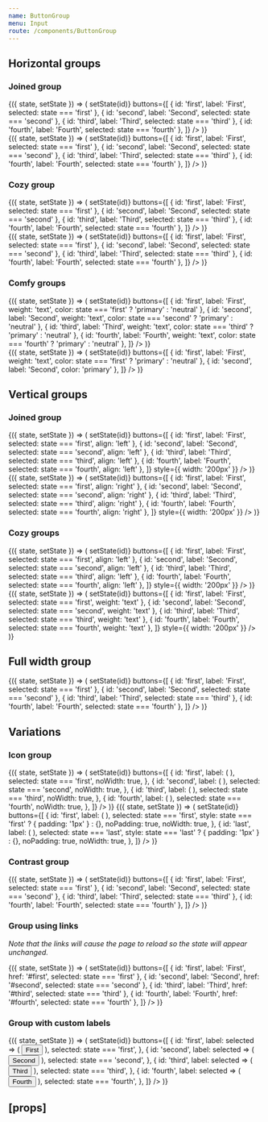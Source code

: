 ```yaml
---
name: ButtonGroup
menu: Input
route: /components/ButtonGroup
---
```



<PageTitle title="ButtonGroup" src="components/Button" />

## Horizontal groups

### Joined group

<Playground>
  <ThemeWrapper>
    <StateWrapper initialState="first">
      {({ state, setState }) => (
        <ButtonGroup
          spacing="joined"
          overlap
          color="primary"
          onClick={(event, id) => setState(id)}
          buttons={[
            { id: 'first', label: 'First', selected: state === 'first' },
            { id: 'second', label: 'Second', selected: state === 'second' },
            { id: 'third', label: 'Third', selected: state === 'third' },
            { id: 'fourth', label: 'Fourth', selected: state === 'fourth' },
          ]}
        />
      )}
    </StateWrapper>
    <br />
    <StateWrapper initialState="first">
      {({ state, setState }) => (
        <ButtonGroup
          shape="brick"
          spacing="joined"
          overlap
          color="primary"
          onClick={(event, id) => setState(id)}
          buttons={[
            { id: 'first', label: 'First', selected: state === 'first' },
            { id: 'second', label: 'Second', selected: state === 'second' },
            { id: 'third', label: 'Third', selected: state === 'third' },
            { id: 'fourth', label: 'Fourth', selected: state === 'fourth' },
          ]}
        />
      )}
    </StateWrapper>
  </ThemeWrapper>
</Playground>

### Cozy group

<Playground>
  <ThemeWrapper>
    <StateWrapper initialState="second">
      {({ state, setState }) => (
        <ButtonGroup
          spacing="cozy"
          color="primary"
          onClick={(event, id) => setState(id)}
          buttons={[
            { id: 'first', label: 'First', selected: state === 'first' },
            { id: 'second', label: 'Second', selected: state === 'second' },
            { id: 'third', label: 'Third', selected: state === 'third' },
            { id: 'fourth', label: 'Fourth', selected: state === 'fourth' },
          ]}
        />
      )}
    </StateWrapper>
    <br />
    <StateWrapper initialState="second">
      {({ state, setState }) => (
        <ButtonGroup
          shape="brick"
          spacing="cozy"
          color="primary"
          onClick={(event, id) => setState(id)}
          buttons={[
            { id: 'first', label: 'First', selected: state === 'first' },
            { id: 'second', label: 'Second', selected: state === 'second' },
            { id: 'third', label: 'Third', selected: state === 'third' },
            { id: 'fourth', label: 'Fourth', selected: state === 'fourth' },
          ]}
        />
      )}
    </StateWrapper>
  </ThemeWrapper>
</Playground>

### Comfy groups

<Playground>
  <ThemeWrapper>
    <StateWrapper initialState="third">
      {({ state, setState }) => (
        <ButtonGroup
          spacing="comfy"
          color="primary"
          onClick={(event, id) => setState(id)}
          buttons={[
            { id: 'first', label: 'First', weight: 'text', color: state === 'first' ? 'primary' : 'neutral' },
            { id: 'second', label: 'Second', weight: 'text', color: state === 'second' ? 'primary' : 'neutral' },
            { id: 'third', label: 'Third', weight: 'text', color: state === 'third' ? 'primary' : 'neutral' },
            { id: 'fourth', label: 'Fourth', weight: 'text', color: state === 'fourth' ? 'primary' : 'neutral' },
          ]}
        />
      )}
    </StateWrapper>
    <br />
    <StateWrapper initialState="third">
      {({ state, setState }) => (
        <ButtonGroup
          spacing="comfy"
          color="primary"
          onClick={(event, id) => setState(id)}
          buttons={[
            { id: 'first', label: 'First', weight: 'text', color: state === 'first' ? 'primary' : 'neutral' },
            { id: 'second', label: 'Second', color: 'primary' },
          ]}
        />
      )}
    </StateWrapper>
  </ThemeWrapper>
</Playground>

## Vertical groups

### Joined group

<Playground>
  <ThemeWrapper>
    <StateWrapper initialState="second">
      {({ state, setState }) => (
        <ButtonGroup
          orientation="vertical"
          spacing="joined"
          overlap
          layout="vertical"
          color="primary"
          onClick={(event, id) => setState(id)}
          buttons={[
            { id: 'first', label: 'First', selected: state === 'first', align: 'left' },
            { id: 'second', label: 'Second', selected: state === 'second', align: 'left' },
            { id: 'third', label: 'Third', selected: state === 'third', align: 'left' },
            { id: 'fourth', label: 'Fourth', selected: state === 'fourth', align: 'left' },
          ]}
          style={{ width: '200px' }}
        />
      )}
    </StateWrapper>
    <br />
    <StateWrapper initialState="second">
      {({ state, setState }) => (
        <ButtonGroup
          shape="brick"
          orientation="vertical"
          spacing="joined"
          overlap
          layout="vertical"
          color="primary"
          onClick={(event, id) => setState(id)}
          buttons={[
            { id: 'first', label: 'First', selected: state === 'first', align: 'right' },
            { id: 'second', label: 'Second', selected: state === 'second', align: 'right' },
            { id: 'third', label: 'Third', selected: state === 'third', align: 'right' },
            { id: 'fourth', label: 'Fourth', selected: state === 'fourth', align: 'right' },
          ]}
          style={{ width: '200px' }}
        />
      )}
    </StateWrapper>
  </ThemeWrapper>
</Playground>

### Cozy groups

<Playground>
  <ThemeWrapper>
    <Flex direction="row" justifyContent="space-between" wrap>
      <div style={{ width: '300px' }}>
        <StateWrapper initialState="second">
          {({ state, setState }) => (
            <ButtonGroup
              orientation="vertical"
              spacing="cozy"
              color="primary"
              onClick={(event, id) => setState(id)}
              buttons={[
                { id: 'first', label: 'First', selected: state === 'first', align: 'left' },
                { id: 'second', label: 'Second', selected: state === 'second', align: 'left' },
                { id: 'third', label: 'Third', selected: state === 'third', align: 'left' },
                { id: 'fourth', label: 'Fourth', selected: state === 'fourth', align: 'left' },
              ]}
              style={{ width: '200px' }}
            />
          )}
        </StateWrapper>
      </div>
      <div style={{ width: '200px' }}>
        <StateWrapper initialState="second">
          {({ state, setState }) => (
            <ButtonGroup
              orientation="vertical"
              spacing="cozy"
              align="left"
              color="primary"
              onClick={(event, id) => setState(id)}
              buttons={[
                { id: 'first', label: 'First', selected: state === 'first', weight: 'text' },
                { id: 'second', label: 'Second', selected: state === 'second', weight: 'text' },
                { id: 'third', label: 'Third', selected: state === 'third', weight: 'text' },
                { id: 'fourth', label: 'Fourth', selected: state === 'fourth', weight: 'text' },
              ]}
              style={{ width: '200px' }}
            />
          )}
        </StateWrapper>
      </div>
    </Flex>
  </ThemeWrapper>
</Playground>

## Full width group

<Playground>
  <ThemeWrapper>
    <StateWrapper initialState="first">
      {({ state, setState }) => (
        <ButtonGroup
          fullWidth
          spacing="joined"
          overlap
          color="primary"
          onClick={(event, id) => setState(id)}
          buttons={[
            { id: 'first', label: 'First', selected: state === 'first' },
            { id: 'second', label: 'Second', selected: state === 'second' },
            { id: 'third', label: 'Third', selected: state === 'third' },
            { id: 'fourth', label: 'Fourth', selected: state === 'fourth' },
          ]}
        />
      )}
    </StateWrapper>
  </ThemeWrapper>
</Playground>

## Variations

### Icon group

<Playground>
  <ThemeWrapper>
    <Flex direction="row" alignItems="center" justifyContent="space-between" style={{ maxWidth: 330 }}>
      <StateWrapper initialState="first">
        {({ state, setState }) => (
          <ButtonGroup
            spacing="joined"
            overlap
            color="primary"
            onClick={(event, id) => setState(id)}
            buttons={[
              {
                id: 'first',
                label: (
                  <Rhythm mx={3} ml={4}>
                    <TimesIcon scale="xsmall" />
                  </Rhythm>
                ),
                selected: state === 'first',
                noWidth: true,
              },
              {
                id: 'second',
                label: (
                  <Rhythm mx={3}>
                    <TimesIcon scale="xsmall" />
                  </Rhythm>
                ),
                selected: state === 'second',
                noWidth: true,
              },
              {
                id: 'third',
                label: (
                  <Rhythm mx={3}>
                    <TimesIcon scale="xsmall" />
                  </Rhythm>
                ),
                selected: state === 'third',
                noWidth: true,
              },
              {
                id: 'fourth',
                label: (
                  <Rhythm mx={3} mr={4}>
                    <TimesIcon scale="xsmall" />
                  </Rhythm>
                ),
                selected: state === 'fourth',
                noWidth: true,
              },
            ]}
          />
        )}
      </StateWrapper>
      <StateWrapper initialState="first">
        {({ state, setState }) => (
          <ButtonGroup
            spacing="joined"
            overlap
            color="neutral"
            shape="brick"
            onClick={(event, id) => setState(id)}
            buttons={[
              {
                id: 'first',
                label: (
                  <Rhythm mx={2}>
                    <SunIcon scale="medium" />
                  </Rhythm>
                ),
                selected: state === 'first',
                style: state === 'first' ? { padding: '1px' } : {},
                noPadding: true,
                noWidth: true,
              },
              {
                id: 'last',
                label: (
                  <Rhythm mx={2}>
                    <MoonIcon scale="medium" />
                  </Rhythm>
                ),
                selected: state === 'last',
                style: state === 'last' ? { padding: '1px' } : {},
                noPadding: true,
                noWidth: true,
              },
            ]}
          />
        )}
      </StateWrapper>
    </Flex>
  </ThemeWrapper>
</Playground>

### Contrast group

<Playground>
  <ThemeWrapper contrast>
    <StateWrapper initialState="third">
      {({ state, setState }) => (
        <ButtonGroup
          contrast
          spacing="joined"
          overlap
          onClick={(event, id) => setState(id)}
          buttons={[
            { id: 'first', label: 'First', selected: state === 'first' },
            { id: 'second', label: 'Second', selected: state === 'second' },
            { id: 'third', label: 'Third', selected: state === 'third' },
            { id: 'fourth', label: 'Fourth', selected: state === 'fourth' },
          ]}
        />
      )}
    </StateWrapper>
  </ThemeWrapper>
</Playground>

### Group using links

_Note that the links will cause the page to reload so the state will appear unchanged._

<Playground>
  <ThemeWrapper>
    <StateWrapper initialState="third">
      {({ state, setState }) => (
        <ButtonGroup
          spacing="joined"
          overlap
          color="primary"
          onClick={(event, id) => setState(id)}
          buttons={[
            { id: 'first', label: 'First', href: '#first', selected: state === 'first' },
            { id: 'second', label: 'Second', href: '#second', selected: state === 'second' },
            { id: 'third', label: 'Third', href: '#third', selected: state === 'third' },
            { id: 'fourth', label: 'Fourth', href: '#fourth', selected: state === 'fourth' },
          ]}
        />
      )}
    </StateWrapper>
  </ThemeWrapper>
</Playground>

### Group with custom labels

<Playground>
  <ThemeWrapper>
    <StateWrapper initialState="third">
      {({ state, setState }) => (
        <ButtonGroup
          spacing="joined"
          overlap
          onClick={(event, id) => setState(id)}
          buttons={[
            {
              id: 'first',
              label: selected => (
                <Button
                  value="first"
                  weight={selected ? undefined : 'outline'}
                  color={selected ? 'primary' : 'neutral'}
                >
                  First
                </Button>
              ),
              selected: state === 'first',
            },
            {
              id: 'second',
              label: selected => (
                <Button
                  value="second"
                  weight={selected ? undefined : 'outline'}
                  color={selected ? 'primary' : 'neutral'}
                >
                  Second
                </Button>
              ),
              selected: state === 'second',
            },
            {
              id: 'third',
              label: selected => (
                <Button
                  value="third"
                  weight={selected ? undefined : 'outline'}
                  color={selected ? 'primary' : 'neutral'}
                >
                  Third
                </Button>
              ),
              selected: state === 'third',
            },
            {
              id: 'fourth',
              label: selected => (
                <Button
                  value="fourth"
                  weight={selected ? undefined : 'outline'}
                  color={selected ? 'primary' : 'neutral'}
                >
                  Fourth
                </Button>
              ),
              selected: state === 'fourth',
            },
          ]}
        />
      )}
    </StateWrapper>
  </ThemeWrapper>
</Playground>

## \[props\]

<Props of={ButtonGroup} />
